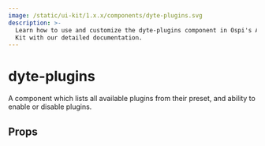 ```yaml
---
image: /static/ui-kit/1.x.x/components/dyte-plugins.svg
description: >-
  Learn how to use and customize the dyte-plugins component in Ospi's Angular UI
  Kit with our detailed documentation.
---
```


# dyte-plugins

A component which lists all available plugins from their preset,
and ability to enable or disable plugins.

## Props

<PropsTable of="dyte-plugins" />

<head>
  <title>Angular UI Kit dyte-plugins</title>
</head>
